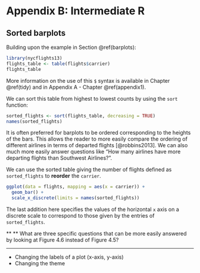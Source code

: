 # Appendix B: Intermediate R {#appendix2}

## Sorted barplots

Building upon the example in Section \@ref(barplots):

```r
library(nycflights13)
flights_table <- table(flights$carrier)
flights_table
```

More information on the use of this `$` syntax is available in Chapter \@ref(tidy) and in Appendix A - Chapter \@ref(appendix1).


We can sort this table from highest to lowest counts by using the `sort` function:

```r
sorted_flights <- sort(flights_table, decreasing = TRUE)
names(sorted_flights)
```

It is often preferred for barplots to be ordered corresponding to the heights of the bars.  This allows the reader to more easily compare the ordering of different airlines in terms of departed flights [@robbins2013].  We can also much more easily answer questions like "How many airlines have more departing flights than Southwest Airlines?".

We can use the sorted table giving the number of flights defined as `sorted_flights` to **reorder** the `carrier`.

```r
ggplot(data = flights, mapping = aes(x = carrier)) +
  geom_bar() +
  scale_x_discrete(limits = names(sorted_flights))
```

The last addition here specifies the values of the horizontal `x` axis on a discrete scale to correspond to those given by the entries of `sorted_flights`.  


** ** What are three specific questions that can be more easily answered by looking at Figure 4.6 instead of Figure 4.5?

***

- Changing the labels of a plot (x-axis, y-axis)
- Changing the theme